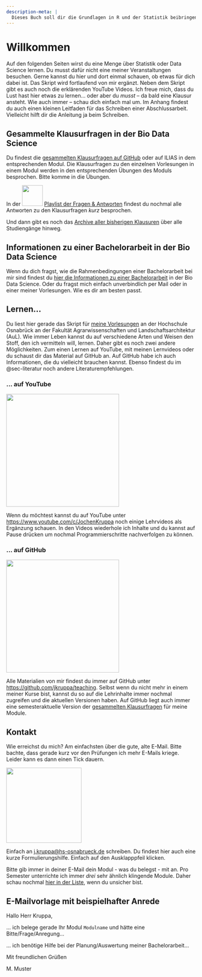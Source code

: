 ```yaml
---
description-meta: |
  Dieses Buch soll dir die Grundlagen in R und der Statistik beibringen.
---
```


# Willkommen {.unnumbered}

Auf den folgenden Seiten wirst du eine Menge über Statistik oder Data Science lernen. Du musst dafür nicht eine meiner Veranstaltungen besuchen. Gerne kannst du hier und dort einmal schauen, ob etwas für dich dabei ist. Das Skript wird fortlaufend von mir ergänzt. Neben dem Skript gibt es auch noch die erklärenden YouTube Videos. Ich freue mich, dass du Lust hast hier etwas zu lernen... oder aber du *musst* -- da bald eine Klausur ansteht. Wie auch immer -- schau dich einfach mal um. Im Anhang findest du auch einen kleinen Leitfaden für das Schreiben einer Abschlussarbeit. Vielleicht hilft dir die Anleitung ja beim Schreiben.

::: callout-caution
## Gesammelte Klausurfragen in der Bio Data Science

Du findest die [gesammelten Klausurfragen auf GitHub](https://github.com/jkruppa/exam/blob/main/Gesammelte_Klausurfragen_Bio_Data_Science.pdf) oder auf ILIAS in dem entsprechenden Modul. Die Klausurfragen zu den einzelnen Vorlesungen in einem Modul werden in den entsprechenden Übungen des Moduls besprochen. Bitte komme in die Übungen.

In der ![](images/youtube.png){fig-align="center" width="55"} [Playlist der Fragen & Antworten](https://www.youtube.com/playlist?list=PLe51bCp9JvEHxsispwEyTp6B9bqNZ1EmJ) findest du nochmal alle Antworten zu den Klausurfragen *kurz* besprochen.

Und dann gibt es noch das [Archive aller bisherigen Klausuren](https://github.com/jkruppa/archive) über alle Studiengänge hinweg.
:::

::: callout-caution
## Informationen zu einer Bachelorarbeit in der Bio Data Science

Wenn du dich fragst, wie die Rahmenbedingungen einer Bachelorarbeit bei mir sind findest du [hier die Informationen zu einer Bachelorarbeit](#sec-bachelorarbeit) in der Bio Data Science. Oder du fragst mich einfach unverbindlich per Mail oder in einer meiner Vorlesungen. Wie es dir am besten passt.
:::

## Lernen...

Du liest hier gerade das Skript für [meine Vorlesungen](#sec-vorlesungen-hs) an der Hochschule Osnabrück an der Fakultät Agrarwissenschaften und Landschaftsarchitektur (AuL). Wie immer Leben kannst du auf verschiedene Arten und Weisen den Stoff, den ich vermitteln will, lernen. Daher gibt es noch zwei andere Möglichkeiten. Zum einen Lernen auf YouTube, mit meinen Lernvideos oder du schaust dir das Material auf GitHub an. Auf GitHub habe ich auch Informationen, die du vielleicht brauchen kannst. Ebenso findest du im @sec-literatur noch andere Literaturempfehlungen.

### ... auf YouTube

![](images/youtube.png){fig-align="center" width="300"}

Wenn du möchtest kannst du auf YouTube unter <https://www.youtube.com/c/JochenKruppa> noch einige Lehrvideos als Ergänzung schauen. In den Videos wiederhole ich Inhalte und du kannst auf Pause drücken um nochmal Programmierschritte nachverfolgen zu können.

### ... auf GitHub

![](images/github.png){fig-align="center" width="300"}

Alle Materialien von mir findest du immer auf GitHub unter <https://github.com/jkruppa/teaching>. Selbst wenn du nicht mehr in einem meiner Kurse bist, kannst du so auf die Lehrinhalte immer nochmal zugreifen und die aktuellen Versionen haben. Auf GitHub liegt auch immer eine semesteraktuelle Version der [gesammelten Klausurfragen](https://github.com/jkruppa/exam/blob/main/Gesammelte_Klausurfragen_Bio_Data_Science.pdf) für meine Module.

## Kontakt {#sec-contact-mail}

Wie erreichst du mich? Am einfachsten über die gute, alte E-Mail. Bitte bachte, dass gerade kurz vor den Prüfungen ich mehr E-Mails kriege. Leider kann es dann einen Tick dauern.

![](images/mail.png){fig-align="center" width="200"}

Einfach an [j.kruppa\@hs-osnabrueck.de](mailto:j.kruppa@hs-osnabrueck.de){.email} schreiben. Du findest hier auch eine kurze Formulierungshilfe. Einfach auf den Ausklapppfeil klicken.

Bitte gib immer in deiner E-Mail dein Modul - was du belegst - mit an. Pro Semester unterrichte ich immer *drei* sehr ähnlich klingende Module. Daher schau nochmal [hier in der Liste](#sec-vorlesungen-hs), wenn du unsicher bist.

::: {.callout-tip collapse="true"}
## E-Mailvorlage mit beispielhafter Anrede

Hallo Herr Kruppa,

... ich belege gerade Ihr Modul `Modulname` und hätte eine Bitte/Frage/Anregung...

... ich benötige Hilfe bei der Planung/Auswertung meiner Bachelorarbeit...

Mit freundlichen Grüßen

M. Muster
:::
